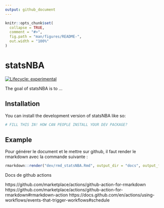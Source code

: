 ```yaml
---
output: github_document
---
```


<!-- README.md is generated from README.Rmd. Please edit that file -->

```r
knitr::opts_chunk$set(
  collapse = TRUE,
  comment = "#>",
  fig.path = "man/figures/README-",
  out.width = "100%"
)
```

# statsNBA

<!-- badges: start -->
[![Lifecycle: experimental](https://img.shields.io/badge/lifecycle-experimental-orange.svg)](https://lifecycle.r-lib.org/articles/stages.html#experimental)
<!-- badges: end -->

The goal of statsNBA is to ...

## Installation

You can install the development version of statsNBA like so:

``` r
# FILL THIS IN! HOW CAN PEOPLE INSTALL YOUR DEV PACKAGE?
```

## Example

Pour générer le document et le mettre sur github, il faut render le rmarkdown avec la commande suivante :

``` r
rmarkdown::render("dev/rmd_statsNBA.Rmd", output_dir = "docs", output_file = "index.html")
```

Docs de github actions

https://github.com/marketplace/actions/github-action-for-rmarkdown
https://github.com/marketplace/actions/github-action-for-rmarkdown#rmarkdown-action
https://docs.github.com/en/actions/using-workflows/events-that-trigger-workflows#schedule
